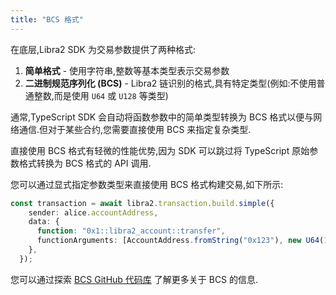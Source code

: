 ```yaml
---
title: "BCS 格式"
---
```


在底层,Libra2 SDK 为交易参数提供了两种格式:

1. **简单格式** - 使用字符串,整数等基本类型表示交易参数
2. **二进制规范序列化 (BCS)** - Libra2 链识别的格式,具有特定类型(例如:不使用普通整数,而是使用 `U64` 或 `U128` 等类型)

通常,TypeScript SDK 会自动将函数参数中的简单类型转换为 BCS 格式以便与网络通信.但对于某些合约,您需要直接使用 BCS 来指定复杂类型.

直接使用 BCS 格式有轻微的性能优势,因为 SDK 可以跳过将 TypeScript 原始参数格式转换为 BCS 格式的 API 调用.

您可以通过显式指定参数类型来直接使用 BCS 格式构建交易,如下所示:

```typescript filename="example.ts"
const transaction = await libra2.transaction.build.simple({
    sender: alice.accountAddress,
    data: {
      function: "0x1::libra2_account::transfer",
      functionArguments: [AccountAddress.fromString("0x123"), new U64(1_000_000)],
    },
  });
```

您可以通过探索 [BCS GitHub 代码库](https://github.com/libra2org/bcs) 了解更多关于 BCS 的信息.
